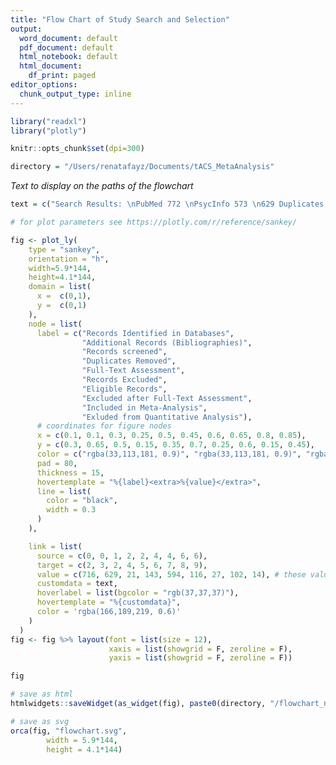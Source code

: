 ---
title: "Flow Chart of Study Search and Selection"
output:
  word_document: default
  pdf_document: default
  html_notebook: default
  html_document:
    df_print: paged
editor_options:
  chunk_output_type: inline
---

```{r warning=TRUE, include=FALSE}
library("readxl")
library("plotly")
```

```{r setup, include=FALSE}
knitr::opts_chunk$set(dpi=300)
```

```{r}
directory = "/Users/renatafayz/Documents/tACS_MetaAnalysis"
```


*Text to display on the paths of the flowchart*
```{r text for figure, include = FALSE}
text = c("Search Results: \nPubMed 772 \nPsycInfo 573 \n629 Duplicates removed \n716 Titles and/or abstracts screened", "629 Duplicates removed", "21 Additional records identified in bibliographies of selected studies", "143 Records assessed for eligibility \nExclusion criteria:\n No sham control\n Sample size < 5\n Combination with another treatment\n Control experiments"," 594 Records excluded after first screening", "117 Eligible records","27 Records excluded: \n	Ineligible outcome measure (15) \n No sham control (6) \n Combination with another treatment (3) \n Conference abstract only (3)", "102 Records included in quantitative analysis", "14 Records excluded from quantitative analysis due to incomplete data")
```

```{r figure plotting and saving}

# for plot parameters see https://plotly.com/r/reference/sankey/

fig <- plot_ly(
    type = "sankey",
    orientation = "h",
    width=5.9*144,
    height=4.1*144,
    domain = list(
      x =  c(0,1),
      y =  c(0,1)
    ),
    node = list(
      label = c("Records Identified in Databases", 
                "Additional Records (Bibliographies)",
                "Records screened", 
                "Duplicates Removed",
                "Full-Text Assessment", 
                "Records Excluded", 
                "Eligible Records", 
                "Excluded after Full-Text Assessment", 
                "Included in Meta-Analysis",
                "Exluded from Quantitative Analysis"),
      # coordinates for figure nodes
      x = c(0.1, 0.1, 0.3, 0.25, 0.5, 0.45, 0.6, 0.65, 0.8, 0.85),
      y = c(0.3, 0.65, 0.5, 0.15, 0.35, 0.7, 0.25, 0.6, 0.15, 0.45),
      color = c("rgba(33,113,181, 0.9)", "rgba(33,113,181, 0.9)", "rgba(65,174,118, 0.9)", "rgba(203,24,29, 0.6)", "rgba(65,174,118, 0.9)", "rgba(203,24,29, 0.6)", "rgba(65,174,118, 0.9)", "rgba(203,24,29, 0.6)", "rgba(65,174,118, 0.9)", "rgba(203,24,29, 0.6)"),
      pad = 80,
      thickness = 15,
      hovertemplate = "%{label}<extra>%{value}</extra>",
      line = list(
        color = "black",
        width = 0.3
      )
    ),

    link = list(
      source = c(0, 0, 1, 2, 2, 4, 4, 6, 6),
      target = c(2, 3, 2, 4, 5, 6, 7, 8, 9),
      value = c(716, 629, 21, 143, 594, 116, 27, 102, 14), # these values reflect the flow from one node another. They are taken from the Search_results_data.xlsx and put manually.  
      customdata = text,
      hoverlabel = list(bgcolor = "rgb(37,37,37)"),
      hovertemplate = "%{customdata}",
      color = 'rgba(166,189,219, 0.6)'
    )
  )
fig <- fig %>% layout(font = list(size = 12),
                      xaxis = list(showgrid = F, zeroline = F),
                      yaxis = list(showgrid = F, zeroline = F))

fig

# save as html
htmlwidgets::saveWidget(as_widget(fig), paste0(directory, "/flowchart_new.html"))

# save as svg
orca(fig, "flowchart.svg",
        width = 5.9*144,
        height = 4.1*144)

```


